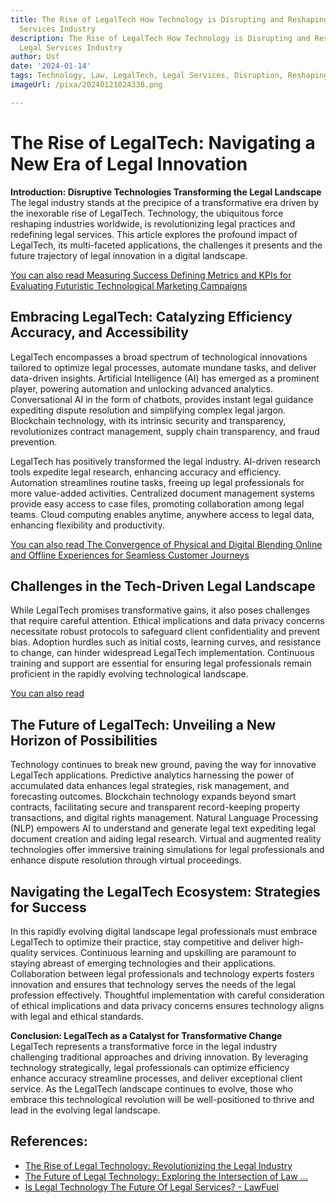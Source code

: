 ```yaml
---
title: The Rise of LegalTech How Technology is Disrupting and Reshaping the Legal
  Services Industry
description: The Rise of LegalTech How Technology is Disrupting and Reshaping the
  Legal Services Industry
author: Usf
date: '2024-01-14'
tags: Technology, Law, LegalTech, Legal Services, Disruption, Reshaping, Industry
imageUrl: /pixa/20240121024338.png

---
```

# The Rise of LegalTech: Navigating a New  Era of Legal Innovation

**Introduction: Disruptive Technologies Transforming the Legal Landscape**
The legal industry  stands  at the precipice of a  transformative era driven by the inexorable rise  of LegalTech.  Technology, the ubiquitous force reshaping industries  worldwide, is revolutionizing legal practices and redefining legal services. This  article explores the profound impact of LegalTech, its multi-faceted applications, the challenges  it presents  and the  future trajectory of legal innovation in a digital  landscape.

[You can  also read Measuring Success Defining Metrics and KPIs for Evaluating  Futuristic Technological  Marketing Campaigns](Measuring%20Success%20Defining%20Metrics%20and%20KPIs%20for%20Evaluating%20Futuristic%20Technological%20Marketing%20Campaigns)


## Embracing LegalTech: Catalyzing  Efficiency Accuracy, and Accessibility

LegalTech encompasses a broad spectrum of technological innovations tailored to optimize legal processes, automate mundane tasks, and deliver  data-driven  insights. Artificial Intelligence (AI) has emerged as a prominent player, powering automation  and  unlocking  advanced analytics. Conversational AI in the  form of chatbots, provides instant legal guidance expediting dispute resolution and  simplifying complex legal jargon. Blockchain technology, with its  intrinsic security and transparency,  revolutionizes contract management, supply chain transparency, and fraud prevention.

LegalTech has positively  transformed the legal industry.  AI-driven research tools expedite legal research, enhancing  accuracy and efficiency. Automation  streamlines routine tasks, freeing up legal professionals for more value-added activities. Centralized document management systems provide easy access to case files, promoting collaboration among legal teams. Cloud computing enables anytime, anywhere access to legal data, enhancing flexibility and productivity.

[You can also read The Convergence of Physical and  Digital  Blending Online and Offline Experiences for Seamless Customer Journeys](The%20Convergence%20of%20Physical%20and%20Digital%20Blending%20Online%20and%20Offline%20Experiences%20for%20Seamless%20Customer%20Journeys)


## Challenges in the Tech-Driven Legal Landscape

While LegalTech promises transformative gains, it also poses challenges that require  careful attention. Ethical implications and data privacy concerns necessitate robust protocols to safeguard client confidentiality and prevent bias. Adoption hurdles  such as initial costs, learning curves, and resistance to change, can hinder widespread LegalTech implementation. Continuous training and support are essential for ensuring legal  professionals remain proficient in the  rapidly evolving technological landscape.

[You can also read ]()


## The Future of LegalTech: Unveiling a New Horizon of  Possibilities

Technology continues to break new ground, paving the way for innovative LegalTech applications. Predictive analytics harnessing the power of accumulated data enhances legal strategies, risk management, and forecasting outcomes. Blockchain technology expands  beyond smart contracts, facilitating secure and transparent record-keeping property transactions, and digital rights management. Natural Language Processing (NLP) empowers AI to understand and generate  legal text expediting legal  document creation and  aiding legal research. Virtual and augmented reality technologies offer immersive training simulations  for legal professionals and enhance dispute resolution through virtual proceedings.

## Navigating the LegalTech Ecosystem: Strategies for Success

In this rapidly evolving digital landscape legal professionals  must embrace LegalTech to optimize their practice, stay competitive and deliver high-quality services.  Continuous learning and upskilling are paramount to  staying abreast  of emerging  technologies and their applications. Collaboration between legal professionals and technology experts fosters innovation and ensures that technology serves  the needs of the legal profession effectively. Thoughtful implementation with careful consideration of ethical  implications and data privacy concerns ensures technology aligns with legal and  ethical standards.

**Conclusion: LegalTech as a Catalyst for Transformative Change**
LegalTech represents a transformative force in the legal industry challenging traditional  approaches and driving innovation. By leveraging technology strategically, legal professionals can optimize efficiency enhance accuracy streamline  processes, and deliver  exceptional client service. As  the LegalTech landscape continues to evolve, those who  embrace this technological revolution will be well-positioned to thrive and lead in the evolving  legal landscape.

## References:
- [The Rise of Legal Technology: Revolutionizing the Legal Industry](https://www.lawcrossing.com/article/900054523/The-Rise-of-Legal-Technology-Revolutionizing-the-Legal-Industry/)
- [The Future of Legal Technology: Exploring the Intersection of Law ...](https://lommen.com/future-legal-technology-exploring-intersection-law-innovation/)
- [Is Legal Technology The Future Of Legal Services? - LawFuel](https://www.lawfuel.com/is-legal-technology-the-future-of-legal-services/)

